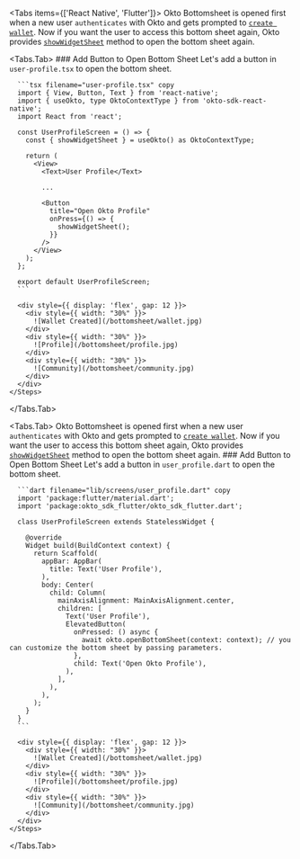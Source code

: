 

<Tabs items={['React Native', 'Flutter']}>
  Okto Bottomsheet is opened first when a new user `authenticates` with Okto and gets prompted to [`create wallet`](/guide/authenticate/create-wallet). 
  Now if you want the user to access this bottom sheet again, Okto provides [`showWidgetSheet`](/sdk-reference/react-native/showWidgetSheet) method to open the bottom sheet again.

  <Tabs.Tab>
    <Steps>
      ### Add Button to Open Bottom Sheet
      Let's add a button in `user-profile.tsx` to open the bottom sheet.

      ```tsx filename="user-profile.tsx" copy
      import { View, Button, Text } from 'react-native';
      import { useOkto, type OktoContextType } from 'okto-sdk-react-native';
      import React from 'react';

      const UserProfileScreen = () => {
        const { showWidgetSheet } = useOkto() as OktoContextType;

        return (
          <View>
            <Text>User Profile</Text>
            
            ...

            <Button
              title="Open Okto Profile"
              onPress={() => {
                showWidgetSheet();
              }}
            />
          </View>
        );
      };

      export default UserProfileScreen;
      ```

      <div style={{ display: 'flex', gap: 12 }}>
        <div style={{ width: "30%" }}>
          ![Wallet Created](/bottomsheet/wallet.jpg)
        </div>
        <div style={{ width: "30%" }}>
          ![Profile](/bottomsheet/profile.jpg)
        </div>
        <div style={{ width: "30%" }}>
          ![Community](/bottomsheet/community.jpg)
        </div>
      </div>
    </Steps>
  </Tabs.Tab>

  <Tabs.Tab>
  Okto Bottomsheet is opened first when a new user `authenticates` with Okto and gets prompted to [`create wallet`](/guide/authenticate/create-wallet). 
  Now if you want the user to access this bottom sheet again, Okto provides [`showWidgetSheet`](/sdk-reference/flutter/showWidgetSheet) method to open the bottom sheet again.
    <Steps>
      ### Add Button to Open Bottom Sheet
      Let's add a button in `user_profile.dart` to open the bottom sheet.

      ```dart filename="lib/screens/user_profile.dart" copy
      import 'package:flutter/material.dart';
      import 'package:okto_sdk_flutter/okto_sdk_flutter.dart';

      class UserProfileScreen extends StatelessWidget {

        @override
        Widget build(BuildContext context) {
          return Scaffold(
            appBar: AppBar(
              title: Text('User Profile'),
            ),
            body: Center(
              child: Column(
                mainAxisAlignment: MainAxisAlignment.center,
                children: [
                  Text('User Profile'),
                  ElevatedButton(
                    onPressed: () async {
                      await okto.openBottomSheet(context: context); // you can customize the bottom sheet by passing parameters.
                    },
                    child: Text('Open Okto Profile'),
                  ),
                ],
              ),
            ),
          );
        }
      }
      ```

      <div style={{ display: 'flex', gap: 12 }}>
        <div style={{ width: "30%" }}>
          ![Wallet Created](/bottomsheet/wallet.jpg)
        </div>
        <div style={{ width: "30%" }}>
          ![Profile](/bottomsheet/profile.jpg)
        </div>
        <div style={{ width: "30%" }}>
          ![Community](/bottomsheet/community.jpg)
        </div>
      </div>
    </Steps>
  </Tabs.Tab>
</Tabs>
